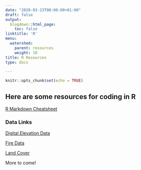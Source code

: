 ```yaml
---
date: "2020-03-23T00:00:00+01:00"
draft: false
output:
  blogdown::html_page:
    toc: false
linktitle: 'R'
menu:
  watershed:
    parent: resources
    weight: 10
title: R Resources
type: docs

---
```


```r
knitr::opts_chunk$set(echo = TRUE)
```

## Here are some resources for coding in R

[R Markdown Cheatsheet](https://rstudio.com/wp-content/uploads/2015/02/rmarkdown-cheatsheet.pdf)


### Data Links

[Digital Elevation Data](https://www.usgs.gov/core-science-systems/ngp/tnm-delivery)

[Fire Data](https://www.geomac.gov/)

[Land Cover](https://www.mrlc.gov/data)

More to come!